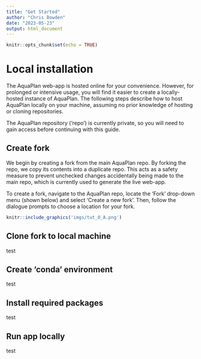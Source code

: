 ```yaml
---
title: "Get Started"
author: "Chris Bowden"
date: "2023-05-23"
output: html_document
---
```


```r
knitr::opts_chunk$set(echo = TRUE)
```

# Local installation

The AquaPlan web-app is hosted online for your convenience. However, for prolonged or intensive usage, you will find it easier to create a locally-hosted instance of AquaPlan. The following steps describe how to host AquaPlan locally on your machine, assuming no prior knowledge of hosting or cloning repositories. 

The AquaPlan repository ('repo') is currently private, so you will need to gain access before continuing with this guide.

## Create fork

We begin by creating a fork from the main AquaPlan repo. By forking the repo, we copy its contents into a duplicate repo. This acts as a safety measure to prevent unchecked changes accidentally being made to the main repo, which is currently used to generate the live web-app.

To create a fork, navigate to the AquaPlan repo, locate the 'Fork' drop-down menu (shown below) and select 'Create a new fork'. Then, follow the dialogue prompts to choose a location for your fork.

```r
knitr::include_graphics('imgs/tut_0_A.png')
```

## Clone fork to local machine

test

## Create 'conda' environment

test

## Install required packages

test

## Run app locally

test


